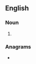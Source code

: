 ==English==

===Noun===
{{head|en|noun plural form}}

# {{plural of|perfumer|lang=en}}

===Anagrams===
* {{anagrams|en|a=eefmprrsu|prefemurs}}